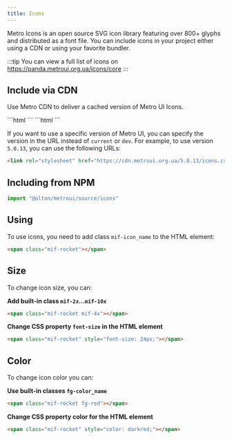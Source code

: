 ```yaml
---
title: Icons
---
```




<Leader content="Metro UI contains 800+ built-in icons!"/>

Metro Icons is an open source SVG icon library featuring over 800+ glyphs and distributed as a font file. 
You can include icons in your project either using a CDN or using your favorite bundler.

:::tip
You can view a full list of icons on https://panda.metroui.org.ua/icons/core
:::

## Include via CDN

Use Metro CDN to deliver a cached version of Metro UI Icons.

<Tabs>
    <TabItem label="Latest">
        ```html
        <link rel="stylesheet" href="https://cdn.metroui.org.ua/current/icons.css"/>
        ```
    </TabItem>
    <TabItem label="Development">
        ```html
        <link rel="stylesheet" href="https://cdn.metroui.org.ua/dev/icons.css"/>
        ```
    </TabItem>
</Tabs>

If you want to use a specific version of Metro UI, you can specify the version in the URL instead of `current` or `dev`.
For example, to use version `5.0.13`, you can use the following URLs:
```html
<link rel="stylesheet" href="https://cdn.metroui.org.ua/5.0.13/icons.css"/>
```

## Including from NPM

```js
import "@olton/metroui/source/icons"
```

## Using

To use icons, you need to add class `mif-icon_name` to the HTML element:

```html
<span class="mif-rocket"></span>
```

## Size

To change icon size, you can:

**Add built-in class `mif-2x`...`mif-10x`**

```html
<span class="mif-rocket mif-4x"></span>
```

**Change CSS property `font-size` in the HTML element**

```html
<span class="mif-rocket" style="font-size: 24px;"></span>
```

## Color

To change icon color you can:

**Use built-in classes `fg-color_name`**

```html
<span class="mif-rocket fg-red"></span>
```

**Change CSS property color for the HTML element**

```html
<span class="mif-rocket" style="color: darkred;"></span>
```


